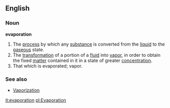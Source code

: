 ==English==

===Noun===

'''evaporation'''

#The [[process]] by which any [[substance]] is converted from the [[liquid]] to the [[gas|gaseous]] state.
#The [[transformation]] of a portion of a [[fluid]] into [[vapor]], in order to obtain the fixed [[matter]] contained in it in a state of greater [[concentration]].
#That which is evaporated; vapor.
===See also===
* [[Vaporization]]

[[it:evaporation]]
[[pl:Evaporation]]